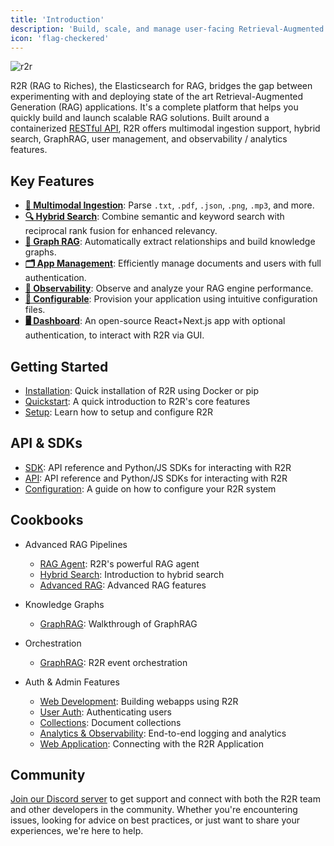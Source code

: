 ```yaml
---
title: 'Introduction'
description: 'Build, scale, and manage user-facing Retrieval-Augmented Generation applications.'
icon: 'flag-checkered'
---
```




![r2r](./images/r2r.png)

R2R (RAG to Riches), the Elasticsearch for RAG, bridges the gap between experimenting with and deploying state of the art Retrieval-Augmented Generation (RAG) applications. It's a complete platform that helps you quickly build and launch scalable RAG solutions. Built around a containerized [RESTful API](/api-reference/introduction), R2R offers multimodal ingestion support, hybrid search, GraphRAG, user management, and observability / analytics features.

## Key Features
- [**📁 Multimodal Ingestion**](/documentation/configuration/ingestion/overview): Parse `.txt`, `.pdf`, `.json`, `.png`, `.mp3`, and more.
- [**🔍 Hybrid Search**](/cookbooks/hybrid-search): Combine semantic and keyword search with reciprocal rank fusion for enhanced relevancy.
- [**🔗 Graph RAG**](/cookbooks/graphrag): Automatically extract relationships and build knowledge graphs.
- [**🗂️ App Management**](/cookbooks/user-auth): Efficiently manage documents and users with full authentication.
- [**🔭 Observability**](/cookbooks/observability): Observe and analyze your RAG engine performance.
- [**🧩 Configurable**](/documentation/configuration/introduction): Provision your application using intuitive configuration files.
- [**🖥️ Dashboard**](https://github.com/SciPhi-AI/R2R-Dashboard): An open-source React+Next.js app with optional authentication, to interact with R2R via GUI.

## Getting Started

- [Installation](/documentation/installation): Quick installation of R2R using Docker or pip
- [Quickstart](/documentation/quickstart): A quick introduction to R2R's core features
- [Setup](/documentation/configuration/introduction): Learn how to setup and configure R2R

## API & SDKs

- [SDK](/documentation/python-sdk): API reference and Python/JS SDKs for interacting with R2R
- [API](/api-reference/introduction): API reference and Python/JS SDKs for interacting with R2R
- [Configuration](/documentation/configuration): A guide on how to configure your R2R system

## Cookbooks

- Advanced RAG Pipelines
  - [RAG Agent](/cookbooks/agent): R2R's powerful RAG agent
  - [Hybrid Search](/cookbooks/hybrid-search): Introduction to hybrid search
  - [Advanced RAG](/cookbooks/advanced-rag): Advanced RAG features

- Knowledge Graphs
  - [GraphRAG](/cookbooks/graphrag): Walkthrough of GraphRAG

- Orchestration
  - [GraphRAG](/cookbooks/orchestration): R2R event orchestration

- Auth & Admin Features
  - [Web Development](/cookbooks/web-dev): Building webapps using R2R
  - [User Auth](/cookbooks/user-auth): Authenticating users
  - [Collections](/cookbooks/collections): Document collections
  - [Analytics & Observability](/cookbooks/observability): End-to-end logging and analytics
  - [Web Application](/cookbooks/application): Connecting with the R2R Application

## Community

[Join our Discord server](https://discord.gg/p6KqD2kjtB) to get support and connect with both the R2R team and other developers in the community. Whether you're encountering issues, looking for advice on best practices, or just want to share your experiences, we're here to help.
